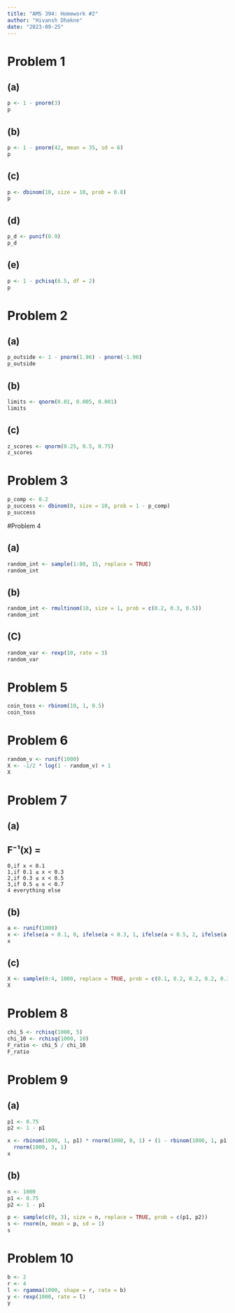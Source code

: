---
title: "AMS 394: Homework #2"
author: "Hivansh Dhakne"
date: "2023-09-25"
---

# Problem 1

## (a)
```{r}
p <- 1 - pnorm(3)
p
```
## (b)
```{r}
p <- 1 - pnorm(42, mean = 35, sd = 6)
p
```
## (c)
```{r}
p <- dbinom(10, size = 10, prob = 0.8)
p
```
## (d)
```{r}
p_d <- punif(0.9)
p_d
```
## (e)
```{r}
p <- 1 - pchisq(6.5, df = 2)
p
```


# Problem 2

## (a)
```{r}
p_outside <- 1 - pnorm(1.96) - pnorm(-1.96)
p_outside
```
## (b)
```{r}
limits <- qnorm(0.01, 0.005, 0.001)
limits
```
## (c)
```{r}
z_scores <- qnorm(0.25, 0.5, 0.75)
z_scores
```

# Problem 3
```{r}
p_comp <- 0.2
p_success <- dbinom(0, size = 10, prob = 1 - p_comp)
p_success
```

#Problem 4

## (a)
```{r}
random_int <- sample(1:80, 15, replace = TRUE)
random_int
```
## (b)
```{r}
random_int <- rmultinom(10, size = 1, prob = c(0.2, 0.3, 0.5))
random_int
```
## (C)
```{r}
random_var <- rexp(10, rate = 3)
random_var
```

# Problem 5
```{r}
coin_toss <- rbinom(10, 1, 0.5)
coin_toss
```

# Problem 6
```{r}
random_v <- runif(1000)
X <- -1/2 * log(1 - random_v) + 1
X
```


# Problem 7

## (a)
## F⁻¹(x) = 
    0,if x < 0.1
    1,if 0.1 ≤ x < 0.3
    2,if 0.3 ≤ x < 0.5
    3,if 0.5 ≤ x < 0.7
    4 everything else
## (b)
```{r}
a <- runif(1000)
x <- ifelse(a < 0.1, 0, ifelse(a < 0.3, 1, ifelse(a < 0.5, 2, ifelse(a < 0.7, 3, 4))))
x
```
## (c)
```{r}
X <- sample(0:4, 1000, replace = TRUE, prob = c(0.1, 0.2, 0.2, 0.2, 0.3))
X
```

# Problem 8
```{r}
chi_5 <- rchisq(1000, 5)
chi_10 <- rchisq(1000, 10)
F_ratio <- chi_5 / chi_10
F_ratio
```

# Problem 9

## (a)
```{r}
p1 <- 0.75
p2 <- 1 - p1

x <- rbinom(1000, 1, p1) * rnorm(1000, 0, 1) + (1 - rbinom(1000, 1, p1)) * 
  rnorm(1000, 3, 1)
x
```
## (b)
```{r}
n <- 1000
p1 <- 0.75
p2 <- 1 - p1

p <- sample(c(0, 3), size = n, replace = TRUE, prob = c(p1, p2))
s <- rnorm(n, mean = p, sd = 1)
s
```

# Problem 10
```{r}
b <- 2
r <- 4
l <- rgamma(1000, shape = r, rate = b)
y <- rexp(1000, rate = l)
y
```



